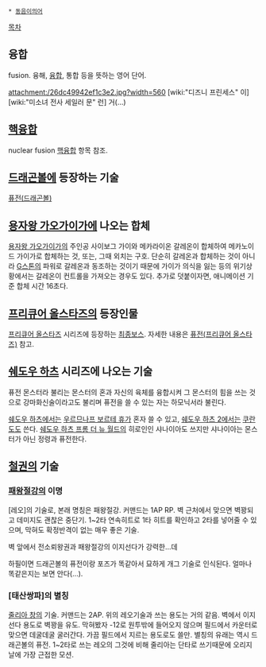  * [[동음이의어]]

[[목차]]
== 융합 ==
fusion. 융해, [[융합]], 통합 등을 뜻하는 영어 단어.

attachment:/26dc49942ef1c3e2.jpg?width=560 
[wiki:"디즈니 프린세스" 이][wiki:"미소녀 전사 세일러 문" 런] 거(...)

== [[핵융합]] ==
nuclear fusion
[[핵융합]] 항목 참조.

== [[드래곤볼]]에 등장하는 기술 ==
[[퓨전(드래곤볼)]]

== [[용자왕 가오가이가]]에 나오는 합체 ==
[[용자왕 가오가이가]]의 주인공 사이보그 가이와 메카라이온 갈레온이 합체하여 메카노이드 가이가로 합체하는 것, 또는, 그때 외치는 구호. 단순히 갈레온과 합체하는 것이 아니라 [[G스톤]]의 파워로 갈레온과 동조하는 것이기 때문에 가이가 의식을 잃는 등의 위기상황에서는 갈레온이 컨트롤을 가져오는 경우도 있다. 추가로 덧붙이자면, 애니메이션 기준 합체 시간 16초다.

== [[프리큐어 올스타즈]]의 등장인물 ==
[[프리큐어 올스타즈]] 시리즈에 등장하는 [[최종보스]]. 자세한 내용은 [[퓨전(프리큐어 올스타즈)]] 참고.

== [[쉐도우 하츠]] 시리즈에 나오는 기술 ==
퓨전 몬스터라 불리는 몬스터의 혼과 자신의 육체를 융합시켜 그 몬스터의 힘을 쓰는 것으로 강마화신술이라고도 불리며 퓨전을 쓸 수 있는 자는 하모닉서라 불린다.

[[쉐도우 하츠]]에서는 [[우르므나프 보르테 휴가]] 혼자 쓸 수 있고, [[쉐도우 하츠 2]]에서는 [[쿠란도]]도 쓴다. [[쉐도우 하츠 프롬 더 뉴 월드]]의 히로인인 샤나이아도 쓰지만 샤나이아는 몬스터가 아닌 정령과 퓨전한다.

== [[철권]]의 기술 ==
=== [[패왕절강]]의 이명 ===
[레오]의 기술로, 본래 명칭은 패왕절강. 커맨드는 1AP RP. 벽 근처에서 맞으면 벽꽝되고 데미지도 괜찮은 중단기. 1~2타 연속히트로 1타 히트를 확인하고 2타를 넣어줄 수 있으며, 막혀도 확정반격이 없는 매우 좋은 기술.

벽 앞에서 전소뢰왕권과 패왕절강의 이지선다가 강력한…데

하필이면 드래곤볼의 퓨전이랑 포즈가 똑같아서 묘하게 개그 기술로 인식된다. 얼마나 똑같은지는 보면 안다(…).

=== [태산쌍파]의 별칭 ===
[[줄리아 창]]의 기술. 커맨드는 2AP. 위의 레오기술과 쓰는 용도는 거의 같음. 벽에서 이지선다 용도로 벽꽝을 유도. 막혀봤자 -12로 원투밖에 들어오지 않으며 필드에서 카운터로 맞으면 데굴데굴 굴러간다. 가끔 필드에서 지르는 용도로도 쓸만.
별칭의 유래는 역시 드래곤볼의 퓨전. 1~2타로 쓰는 레오의 그것에 비해 줄리아는 단타로 쓰기때문에 오리지날에 가장 근접한 모션.
